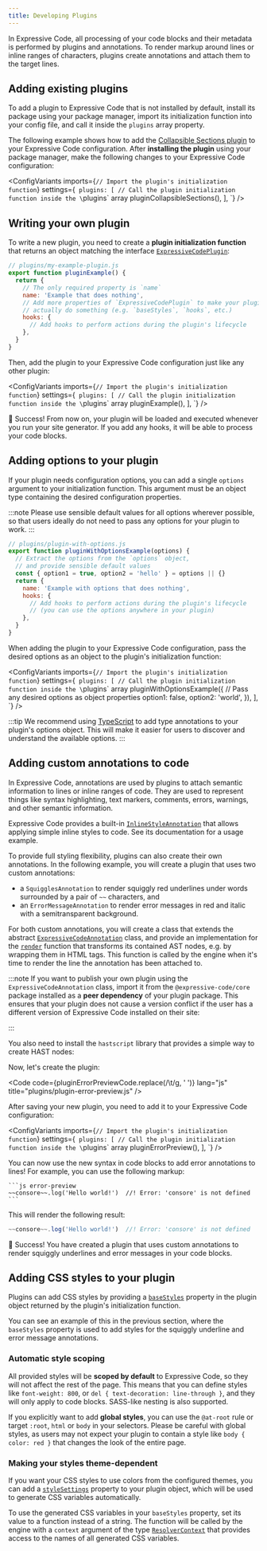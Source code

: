 ```yaml
---
title: Developing Plugins
---
```



In Expressive Code, all processing of your code blocks and their metadata is performed by plugins and annotations. To render markup around lines or inline ranges of characters, plugins create annotations and attach them to the target lines.

## Adding existing plugins

To add a plugin to Expressive Code that is not installed by default, install its package using your package manager, import its initialization function into your config file, and call it inside the `plugins` array property.

The following example shows how to add the [Collapsible Sections plugin](/plugins/collapsible-sections/) to your Expressive Code configuration. After **installing the plugin** using your package manager, make the following changes to your Expressive Code configuration:

<ConfigVariants
  imports={`
    // Import the plugin's initialization function
  `}
  settings={`
    plugins: [
      // Call the plugin initialization function inside the \`plugins\` array
      pluginCollapsibleSections(),
    ],
  `}
/>

## Writing your own plugin

To write a new plugin, you need to create a **plugin initialization function** that returns an object matching the interface [`ExpressiveCodePlugin`](/reference/plugin-api/#expressivecodeplugin):

```js
// plugins/my-example-plugin.js
export function pluginExample() {
  return {
    // The only required property is `name`
    name: 'Example that does nothing',
    // Add more properties of `ExpressiveCodePlugin` to make your plugin
    // actually do something (e.g. `baseStyles`, `hooks`, etc.)
    hooks: {
      // Add hooks to perform actions during the plugin's lifecycle
    },
  }
}
```

Then, add the plugin to your Expressive Code configuration just like any other plugin:

<ConfigVariants
  imports={`
    // Import the plugin's initialization function
  `}
  settings={`
    plugins: [
      // Call the plugin initialization function inside the \`plugins\` array
      pluginExample(),
    ],
  `}
/>

🎉 Success! From now on, your plugin will be loaded and executed whenever you run your site generator. If you add any hooks, it will be able to process your code blocks.

## Adding options to your plugin

If your plugin needs configuration options, you can add a single `options` argument to your initialization function. This argument must be an object type containing the desired configuration properties.

:::note
Please use sensible default values for all options wherever possible, so that users ideally do not need to pass any options for your plugin to work.
:::

```js ins=/[(](options)[)]/ ins={5}
// plugins/plugin-with-options.js
export function pluginWithOptionsExample(options) {
  // Extract the options from the `options` object,
  // and provide sensible default values
  const { option1 = true, option2 = 'hello' } = options || {}
  return {
    name: 'Example with options that does nothing',
    hooks: {
      // Add hooks to perform actions during the plugin's lifecycle
      // (you can use the options anywhere in your plugin)
    },
  }
}
```

When adding the plugin to your Expressive Code configuration, pass the desired options as an object to the plugin's initialization function:

<ConfigVariants
  imports={`
    // Import the plugin's initialization function
  `}
  settings={`
    plugins: [
      // Call the plugin initialization function inside the \`plugins\` array
      pluginWithOptionsExample({
        // Pass any desired options as object properties
        option1: false,
        option2: 'world',
      }),
    ],
  `}
/>

:::tip
We recommend using [TypeScript](https://www.typescriptlang.org/) to add type annotations to your plugin's options object. This will make it easier for users to discover and understand the available options.
:::

## Adding custom annotations to code

In Expressive Code, annotations are used by plugins to attach semantic information to lines or inline ranges of code. They are used to represent things like syntax highlighting, text markers, comments, errors, warnings, and other semantic information.

Expressive Code provides a built-in [`InlineStyleAnnotation`](/reference/core-api/#inlinestyleannotation) that allows applying simple inline styles to code. See its documentation for a usage example.

To provide full styling flexibility, plugins can also create their own annotations. In the following example, you will create a plugin that uses two custom annotations:
- a `SquigglesAnnotation` to render squiggly red underlines under words surrounded by a pair of `~~` characters, and
- an `ErrorMessageAnnotation` to render error messages in red and italic with a semitransparent background.

For both custom annotations, you will create a class that extends the abstract [`ExpressiveCodeAnnotation`](/reference/core-api/#expressivecodeannotation) class, and provide an implementation for the [`render`](/reference/core-api/#abstract-render) function that transforms its contained AST nodes, e.g. by wrapping them in HTML tags. This function is called by the engine when it's time to render the line the annotation has been attached to.

:::note
If you want to publish your own plugin using the `ExpressiveCodeAnnotation` class, import it from the `@expressive-code/core` package installed as a **peer dependency** of your plugin package. This ensures that your plugin does not cause a version conflict if the user has a different version of Expressive Code installed on their site:

<PackageManagers pkg="@expressive-code/core" peer />
:::

You also need to install the `hastscript` library that provides a simple way to create HAST nodes:

<PackageManagers pkg="hastscript" />

Now, let's create the plugin:


<Code code={pluginErrorPreviewCode.replace(/\t/g, '  ')} lang="js" title="plugins/plugin-error-preview.js" />

After saving your new plugin, you need to add it to your Expressive Code configuration:

<ConfigVariants
  imports={`
    // Import the plugin's initialization function
  `}
  settings={`
    plugins: [
      // Call the plugin initialization function inside the \`plugins\` array
      pluginErrorPreview(),
    ],
  `}
/>

You can now use the new syntax in code blocks to add error annotations to lines! For example, you can use the following markup:

````
```js error-preview
~~consore~~.log('Hello world!')  //! Error: 'consore' is not defined
```
````

This will render the following result:

```js error-preview
~~consore~~.log('Hello world!')  //! Error: 'consore' is not defined
```

🎉 Success! You have created a plugin that uses custom annotations to render squiggly underlines and error messages in your code blocks.

## Adding CSS styles to your plugin

Plugins can add CSS styles by providing a [`baseStyles`](/reference/plugin-api/#basestyles) property in the plugin object returned by the plugin's initialization function.

You can see an example of this in the previous section, where the `baseStyles` property is used to add styles for the squiggly underline and error message annotations.

### Automatic style scoping

All provided styles will be **scoped by default** to Expressive Code, so they will not affect the rest of the page. This means that you can define styles like `font-weight: 800`, or `del { text-decoration: line-through }`, and they will only apply to code blocks. SASS-like nesting is also supported.

If you explicitly want to add **global styles**, you can use the `@at-root` rule or target `:root`, `html` or `body` in your selectors. Please be careful with global styles, as users may not expect your plugin to contain a style like `body { color: red }` that changes the look of the entire page.

### Making your styles theme-dependent

If you want your CSS styles to use colors from the configured themes, you can add a [`styleSettings`](/reference/plugin-api/#stylesettings) property to your plugin object, which will be used to generate CSS variables automatically.

To use the generated CSS variables in your `baseStyles` property, set its value to a function instead of a string. The function will be called by the engine with a `context` argument of the type [`ResolverContext`](/reference/plugin-api/#resolvercontext) that provides access to the names of all generated CSS variables.
